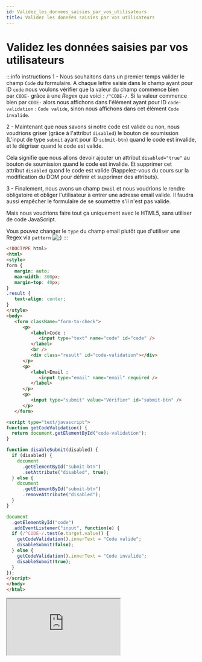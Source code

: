 ```yaml
---
id: Validez_les_donnees_saisies_par_vos_utilisateurs
title: Validez les données saisies par vos utilisateurs
---
```



# Validez les données saisies par vos utilisateurs

<div className="algorithmes">

:::info instructions
1 -  Nous souhaitons dans un premier temps valider le champ `Code` du formulaire. A chaque lettre saisie dans le champ ayant pour ID `code` nous
voulons vérifier que la valeur du champ commence bien par `CODE-` grâce à une _Regex_ que voici : `/^CODE-/`. Si la valeur commence bien par
`CODE-` alors nous affichons dans l'élément ayant pour ID `code-validation` : `Code valide`, sinon nous affichons dans cet élément
`Code invalide`.

2 - Maintenant que nous savons si notre code est valide ou non, nous voudrions griser (grâce à l'attribut `disabled`) le bouton de soumission
(L'input de type `submit` ayant pour ID `submit-btn`) quand le code est invalide, et le dégriser quand le code est valide.

Cela signifie que nous allons devoir ajouter un attribut `disabled="true"` au bouton de soumission quand le code est invalide. Et supprimer cet
attribut `disabled` quand le code est valide (Rappelez-vous du cours sur la modification du DOM pour définir et supprimer des attributs).

3 - Finalement, nous avons un champ `Email` et nous voudrions le rendre obligatoire et obliger l'utilisateur à entrer une adresse email valide.
Il faudra aussi empêcher le formulaire de se soumettre s'il n'est pas valide.

Mais nous voudrions faire tout ça uniquement avec le HTML5, sans utiliser de code JavaScript.

Vous pouvez changer le `type` du champ email plutôt que d'utiliser une Regex via `pattern` ![;)](https://openclassrooms.com/bundles/common/images/smiley/clin.png)
:::

<nav className="algorithmes-nav">
<div className="algorithmes-nav-code">

```html
<!DOCTYPE html>
<html>
<style>
form {
   margin: auto;
   max-width: 300px;
   margin-top: 40px;
}
.result {
   text-align: center;
}
</style>
<body>  
   <form className="form-to-check">
      <p>
         <label>Code : 
            <input type="text" name="code" id="code" />
         </label>
         <br />
         <div class="result" id="code-validation"></div>
      </p>
      <p>
         <label>Email : 
            <input type="email" name="email" required />
         </label>
      </p>
      <p>
         <input type="submit" value="Vérifier" id="submit-btn" />
      </p>
   </form>

<script type="text/javascript">
function getCodeValidation() {
  return document.getElementById("code-validation");
}

function disableSubmit(disabled) {
  if (disabled) {
    document
      .getElementById("submit-btn")
      .setAttribute("disabled", true);
  } else {
    document
      .getElementById("submit-btn")
      .removeAttribute("disabled");
  }
}

document
  .getElementById("code")
  .addEventListener("input", function(e) {
  if (/^CODE-/.test(e.target.value)) {
    getCodeValidation().innerText = "Code valide";
    disableSubmit(false);
  } else {
    getCodeValidation().innerText = "Code invalide";
    disableSubmit(true);
  }
});
</script>
</body>
</html>
```

</div>
<div className="algorithmes-nav-html">

<iframe src="https://monwikidevweb.la-loutre.fr/data/OpenClassrooms/algo//Validez_les_donnees_saisies_par_vos_utilisateurs/index.html"></iframe>

</div>
</nav>
</div>